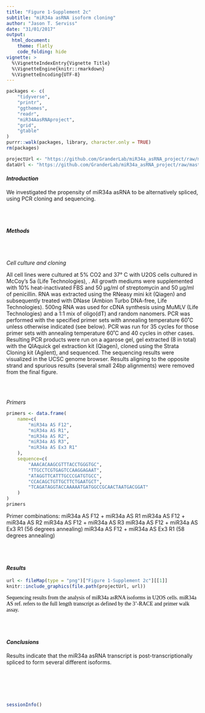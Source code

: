 ```yaml
---
title: "Figure 1-Supplement 2c"
subtitle: "miR34a asRNA isoform cloning"
author: "Jason T. Serviss"
date: "31/01/2017"
output:
  html_document:
    theme: flatly
    code_folding: hide
vignette: >
  %\VignetteIndexEntry{Vignette Title}
  %\VignetteEngine{knitr::rmarkdown}
  %\VignetteEncoding{UTF-8}
---
```


<style> 
.caption { 
  color: Black; 
  font-family: "Times New Roman", Times, serif;
  font-size: 1.0em; 
}
</style>

```r

packages <- c(
    "tidyverse",
    "printr",
    "ggthemes",
    "readr",
    "miR34AasRNAproject",
    "grid",
    "gtable"
)
purrr::walk(packages, library, character.only = TRUE)
rm(packages)

```

```r

projectUrl <- "https://github.com/GranderLab/miR34a_asRNA_project/raw/master/inst"
dataUrl <- "https://github.com/GranderLab/miR34a_asRNA_project/raw/master/"

```

#### _Introduction_

We investigated the propensity of miR34a asRNA to be alternatively spliced, using PCR cloning and sequencing.

<br></br>

#### _Methods_

<br></br>

_Cell culture and cloning_

All cell lines were cultured at 5% CO2 and 37° C with U2OS cells cultured in McCoy’s 5a (Life Technologies), . All growth mediums were supplemented with 10% heat-inactivated FBS and 50 μg/ml of streptomycin and 50 μg/ml of penicillin. RNA was extracted using the RNeasy mini kit (Qiagen) and subsequently treated with DNase (Ambion Turbo DNA-free, Life Technologies). 500ng RNA was used for cDNA synthesis using MuMLV (Life Technologies) and a 1:1 mix of oligo(dT) and random nanomers. PCR was performed with the specified primer sets with annealing temperature 60˚C unless otherwise indicated (see below). PCR was run for 35 cycles for those primer sets with annealing temperature 60˚C and 40 cycles in other cases. Resulting PCR products were run on a agarose gel, gel extracted (8 in total) with the QIAquick gel extraction kit (Qiagen), cloned using the Strata Cloning kit (Agilent), and sequenced. The sequencing results were visualized in the UCSC genome browser. Results aligning to the opposite strand and spurious results (several small 24bp alignments) were removed from the final figure.

<br></br>

_Primers_

```r

primers <- data.frame(
    name=c(
        "miR34a AS F12",
        "miR34a AS R1",
        "miR34a AS R2",
        "miR34a AS R3",
        "miR34a AS Ex3 R1"
    ),
    sequence=c(
        "AAACACAAGCGTTTACCTGGGTGC",
        "TTGCCTCGTGAGTCCAAGGAGAAT",
        "ATAGGTTCATTTGCCCGATGTGCC",
        "CCACAGCTGTTGCTTCTGAATGCT",
        "TCAGATAGGTACCAAAAATGATGGCCGCAACTAATGACGGAT"
    )
)
primers

```

Primer combinations:
miR34a AS F12 + miR34a AS R1
miR34a AS F12 + miR34a AS R2
miR34a AS F12 + miR34a AS R3
miR34a AS F12 + miR34a AS Ex3 R1 (56 degrees annealing)
miR34a AS F12 + miR34a AS Ex3 R1 (58 degrees annealing)

<br></br>

#### _Results_

```r

url <- fileMap(type = "png")["Figure 1-Supplement 2c"][[1]]
knitr::include_graphics(file.path(projectUrl, url))

```

<div class = "caption">
Sequencing results from the analysis of miR34a asRNA isoforms in U2OS cells. miR34a AS ref. refers to the full length transcript as defined by the 3’-RACE and primer walk assay.
</div>

<br></br>

#### _Conclusions_

Results indicate that the miR34a asRNA transcript is post-transcriptionally spliced to form several different isoforms.

<br></br><br></br>

```r
sessionInfo()
```
